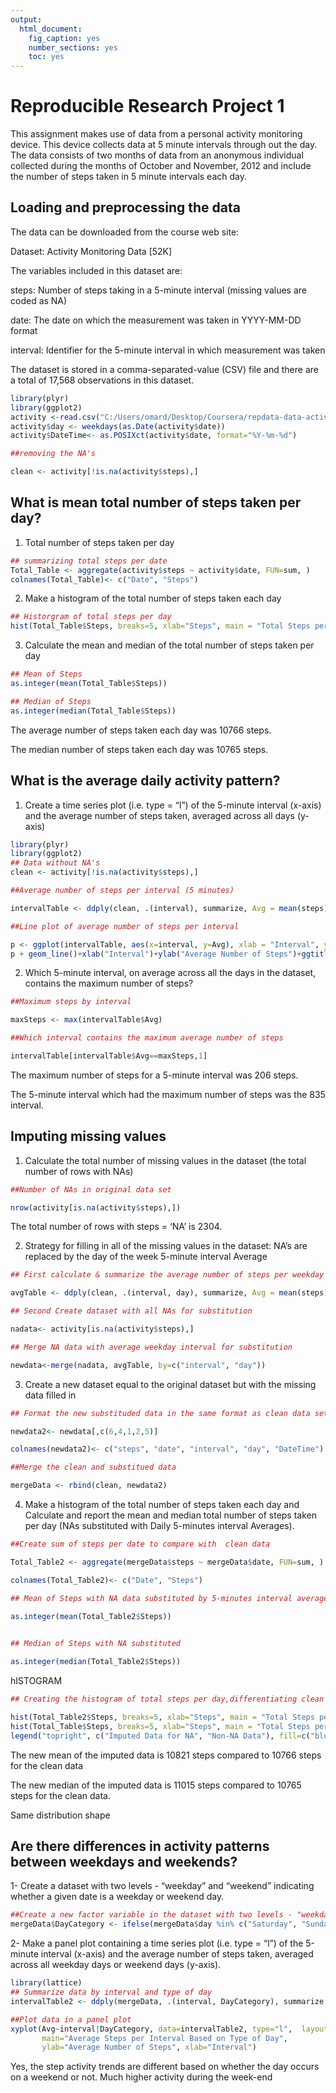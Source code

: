 ---
output: 
  html_document: 
    fig_caption: yes
    number_sections: yes
    toc: yes
---
Reproducible Research Project 1
=============================================================================================================================================================================================================================================

This assignment makes use of data from a personal activity monitoring device. This device collects data at 5 minute intervals through out the day. The data consists of two months of data from an anonymous individual collected during the months of October and November, 2012 and include the number of steps taken in 5 minute intervals each day.

## Loading and preprocessing the data

The data can be downloaded from the course web site:

Dataset: Activity Monitoring Data [52K]

The variables included in this dataset are:

steps: Number of steps taking in a 5-minute interval (missing values are coded as NA)

date: The date on which the measurement was taken in YYYY-MM-DD format

interval: Identifier for the 5-minute interval in which measurement was taken

The dataset is stored in a comma-separated-value (CSV) file and there are a total of 17,568 observations in this dataset.



```{r setup, echo=TRUE}
library(plyr)
library(ggplot2)
activity <-read.csv("C:/Users/omard/Desktop/Coursera/repdata-data-activity/activity.csv")
activity$day <- weekdays(as.Date(activity$date))
activity$DateTime<- as.POSIXct(activity$date, format="%Y-%m-%d")

##removing the NA's 

clean <- activity[!is.na(activity$steps),]

```
## What is mean total number of steps taken per day?

1. Total number of steps taken per day

```{r steps/ date, echo=TRUE}
## summarizing total steps per date
Total_Table <- aggregate(activity$steps ~ activity$date, FUN=sum, )
colnames(Total_Table)<- c("Date", "Steps")
```
2. Make a histogram of the total number of steps taken each day

```{r historgram, echo=true}
## Historgram of total steps per day
hist(Total_Table$Steps, breaks=5, xlab="Steps", main = "Total Steps per Day")

```
3. Calculate the mean and median of the total number of steps taken per day

```{r mean, echo=TRUE}
## Mean of Steps
as.integer(mean(Total_Table$Steps))
```
```{r median, echo=TRUE}
## Median of Steps
as.integer(median(Total_Table$Steps))
```
The average number of steps taken each day was 10766 steps.

The median number of steps taken each day was 10765 steps.


## What is the average daily activity pattern?

1. Create a time series plot (i.e. type = "l") of the 5-minute interval (x-axis) and the average number of steps taken, averaged across all days (y-axis)

```{r averages,echo=true}
library(plyr)
library(ggplot2)
## Data without NA's
clean <- activity[!is.na(activity$steps),]

##Average number of steps per interval (5 minutes)

intervalTable <- ddply(clean, .(interval), summarize, Avg = mean(steps))

##Line plot of average number of steps per interval

p <- ggplot(intervalTable, aes(x=interval, y=Avg), xlab = "Interval", ylab="Average Number of Steps")
p + geom_line()+xlab("Interval")+ylab("Average Number of Steps")+ggtitle("Average Number of Steps per Interval")
```
2. Which 5-minute interval, on average across all the days in the dataset, contains the maximum number of steps?

```{r max steps, echo=true}
##Maximum steps by interval

maxSteps <- max(intervalTable$Avg)

##Which interval contains the maximum average number of steps

intervalTable[intervalTable$Avg==maxSteps,1]
```
The maximum number of steps for a 5-minute interval was 206 steps.

The 5-minute interval which had the maximum number of steps was the 835 interval.

## Imputing missing values

1. Calculate  the total number of missing values in the dataset  (the total number of rows with NAs)

```{r}

##Number of NAs in original data set

nrow(activity[is.na(activity$steps),])
```
The total number of rows with steps = 'NA' is 2304.

2. Strategy for filling in all of the missing values in the dataset:
   NA's  are replaced by the day of the week  5-minute interval Average
  
```{r}
## First calculate & summarize the average number of steps per weekday and interval

avgTable <- ddply(clean, .(interval, day), summarize, Avg = mean(steps))

## Second Create dataset with all NAs for substitution

nadata<- activity[is.na(activity$steps),]

## Merge NA data with average weekday interval for substitution

newdata<-merge(nadata, avgTable, by=c("interval", "day"))
```
3. Create a new dataset  equal to the original dataset but with the missing data filled in

```{r}
## Format the new substituded data in the same format as clean data set

newdata2<- newdata[,c(6,4,1,2,5)]

colnames(newdata2)<- c("steps", "date", "interval", "day", "DateTime")

##Merge the clean and substitued data 

mergeData <- rbind(clean, newdata2)
```
 
 4. Make a histogram of the total number of steps taken each day and Calculate and report the mean and median total number of steps taken per day (NAs substituted with Daily 5-minutes interval Averages). 

```{r}
##Create sum of steps per date to compare with  clean data

Total_Table2 <- aggregate(mergeData$steps ~ mergeData$date, FUN=sum, )

colnames(Total_Table2)<- c("Date", "Steps")

## Mean of Steps with NA data substituted by 5-minutes interval averages

as.integer(mean(Total_Table2$Steps))
 
```
```{r}
## Median of Steps with NA substituted

as.integer(median(Total_Table2$Steps))
```
hISTOGRAM
  
```{r}
## Creating the histogram of total steps per day,differentiating clean (non-NA) vs I mputted data for NA

hist(Total_Table2$Steps, breaks=5, xlab="Steps", main = "Total Steps per Day with NAs replaced by Daily 5-minutes interval Averages ", col="Blue")
hist(Total_Table$Steps, breaks=5, xlab="Steps", main = "Total Steps per Day with NAs replaced by Daily 5-minutes interval Averages", col="Green", add=T)
legend("topright", c("Imputed Data for NA", "Non-NA Data"), fill=c("blue", "green") )
```
The new mean of the imputed data is 10821 steps compared to 10766 steps for the clean data

The new median of the imputed data is 11015 steps compared to 10765 steps for the clean data. 

Same distribution shape

## Are there differences in activity patterns between weekdays and weekends?

1- Create a  dataset with two levels - "weekday" and "weekend" indicating whether a given date is a weekday or weekend day.
```{r}
##Create a new factor variable in the dataset with two levels - "weekday" and "weekend"
mergeData$DayCategory <- ifelse(mergeData$day %in% c("Saturday", "Sunday"), "Weekend", "Weekday")
```
2- Make a panel plot containing a time series plot (i.e. type = "l") of the 5-minute interval (x-axis) and the average number of steps taken, averaged across all weekday days or weekend days (y-axis).
```{r}
library(lattice) 
## Summarize data by interval and type of day
intervalTable2 <- ddply(mergeData, .(interval, DayCategory), summarize, Avg = mean(steps))

##Plot data in a panel plot
xyplot(Avg~interval|DayCategory, data=intervalTable2, type="l",  layout = c(1,2),
       main="Average Steps per Interval Based on Type of Day", 
       ylab="Average Number of Steps", xlab="Interval")
```

Yes, the step activity trends are different based on whether the day occurs on a weekend or not. Much higher activity during the week-end 